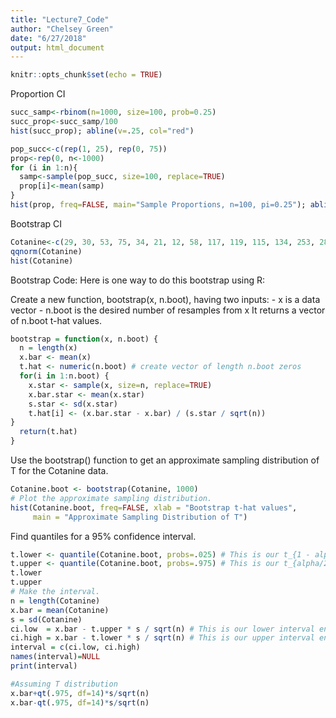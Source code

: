 ```yaml
---
title: "Lecture7_Code"
author: "Chelsey Green"
date: "6/27/2018"
output: html_document
---
```


```r
knitr::opts_chunk$set(echo = TRUE)
```

Proportion CI

```r
succ_samp<-rbinom(n=1000, size=100, prob=0.25)
succ_prop<-succ_samp/100
hist(succ_prop); abline(v=.25, col="red")

pop_succ<-c(rep(1, 25), rep(0, 75))
prop<-rep(0, n<-1000)
for (i in 1:n){
  samp<-sample(pop_succ, size=100, replace=TRUE)
  prop[i]<-mean(samp)
}
hist(prop, freq=FALSE, main="Sample Proportions, n=100, pi=0.25"); abline(v=.25, col="red")
```

Bootstrap CI
```r
Cotanine<-c(29, 30, 53, 75, 34, 21, 12, 58, 117, 119, 115, 134, 253, 289, 287)
qqnorm(Cotanine)
hist(Cotanine)
```

Bootstrap Code:
Here is one way to do this bootstrap using R:

Create a new function, bootstrap(x, n.boot), having two inputs:
   - x is a data vector
   - n.boot is the desired number of resamples from x
 It returns a vector of n.boot t-hat values.

```r
bootstrap = function(x, n.boot) {
  n = length(x)
  x.bar <- mean(x)
  t.hat <- numeric(n.boot) # create vector of length n.boot zeros
  for(i in 1:n.boot) {
    x.star <- sample(x, size=n, replace=TRUE)
    x.bar.star <- mean(x.star)
    s.star <- sd(x.star)
    t.hat[i] <- (x.bar.star - x.bar) / (s.star / sqrt(n))
}
  return(t.hat)
}
```
Use the bootstrap() function to get an approximate sampling
distribution of T for the Cotanine data.
```r
Cotanine.boot <- bootstrap(Cotanine, 1000)
# Plot the approximate sampling distribution.
hist(Cotanine.boot, freq=FALSE, xlab = "Bootstrap t-hat values",
     main = "Approximate Sampling Distribution of T")
```

Find quantiles for a 95% confidence interval.
```r
t.lower <- quantile(Cotanine.boot, probs=.025) # This is our t_{1 - alpha.2}.
t.upper <- quantile(Cotanine.boot, probs=.975) # This is our t_{alpha/2}.
t.lower
t.upper
# Make the interval.
n = length(Cotanine)
x.bar = mean(Cotanine)
s = sd(Cotanine)
ci.low  = x.bar - t.upper * s / sqrt(n) # This is our lower interval endpoint.
ci.high = x.bar - t.lower * s / sqrt(n) # This is our upper interval endpoint.
interval = c(ci.low, ci.high)
names(interval)=NULL
print(interval)

#Assuming T distribution
x.bar+qt(.975, df=14)*s/sqrt(n)
x.bar-qt(.975, df=14)*s/sqrt(n)

```

